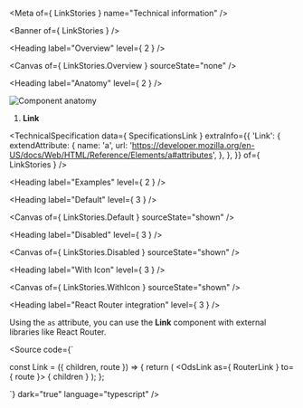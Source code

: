 
<Meta of={ LinkStories } name="Technical information" />

<Banner of={ LinkStories } />

<Heading label="Overview" level={ 2 } />

<Canvas of={ LinkStories.Overview } sourceState="none" />

<Heading label="Anatomy" level={ 2 } />

![Component anatomy](components/link/anatomy-tech.png "Component anatomy")

1. **Link**

<TechnicalSpecification
  data={ SpecificationsLink }
  extraInfo={{
    'Link': {
      extendAttribute: {
        name: 'a',
        url: 'https://developer.mozilla.org/en-US/docs/Web/HTML/Reference/Elements/a#attributes',
      },
    },
  }}
  of={ LinkStories } />

<Heading label="Examples" level={ 2 } />

<Heading label="Default" level={ 3 } />

<Canvas of={ LinkStories.Default } sourceState="shown" />

<Heading label="Disabled" level={ 3 } />

<Canvas of={ LinkStories.Disabled } sourceState="shown" />

<Heading label="With Icon" level={ 3 } />

<Canvas of={ LinkStories.WithIcon } sourceState="shown" />

<Heading label="React Router integration" level={ 3 } />

Using the `as` attribute, you can use the **Link** component with external libraries like <ExternalLink href="https://reactrouter.com/">React Router</ExternalLink>.

<Source code={`

const Link = ({ children, route }) => {
  return (
    <OdsLink
      as={ RouterLink }
      to={ route }>
      { children }
    </OdsLink>
  );
};

`}
        dark="true"
        language="typescript" />
